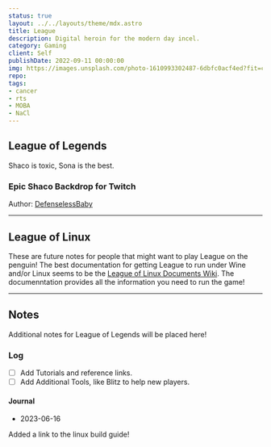 ```yaml
---
status: true
layout: ../../layouts/theme/mdx.astro
title: League
description: Digital heroin for the modern day incel.
category: Gaming
client: Self
publishDate: 2022-09-11 00:00:00
img: https://images.unsplash.com/photo-1610993302487-6dbfc0acf4ed?fit=crop&w=1400&h=700&q=75
repo:
tags:
- cancer
- rts
- MOBA
- NaCl
---
```


## League of Legends

Shaco is toxic, Sona is the best.

### Epic Shaco Backdrop for Twitch

Author: [DefenselessBaby](https://www.reddit.com/r/shacomains/comments/zhntii/shaco_live_wallpaper_by_defencelessbaby_enjoy/)

---

## League of Linux

These are future notes for people that might want to play League on the penguin!
The best documentation for getting League to run under Wine and/or Linux seems to be the [League of Linux Documents Wiki](https://leagueoflinux.org/status/).
The documenntation provides all the information you need to run the game!

---

## Notes

Additional notes for League of Legends will be placed here!

### Log

- [ ] Add Tutorials and reference links.
- [ ] Add Additional Tools, like Blitz to help new players.

#### Journal

- 2023-06-16

Added a link to the linux build guide!
